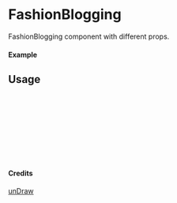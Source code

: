 
<Meta of={FashionBlogging} title="unDraw/FashionBlogging" />

# FashionBlogging

FashionBlogging component with different props.

#### Example

<Canvas of={FashionBlogging.Primary} />

## Usage

```ts
import { FashionBlogging } from "yadl-ui";

const Example = () => {
  return (
      <FashionBlogging />
  );
};

export default Example;
```

#### Credits
[unDraw](https://undraw.co/illustrations)
